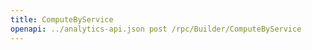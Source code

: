 ---
title: ComputeByService
openapi: ../analytics-api.json post /rpc/Builder/ComputeByService
---
